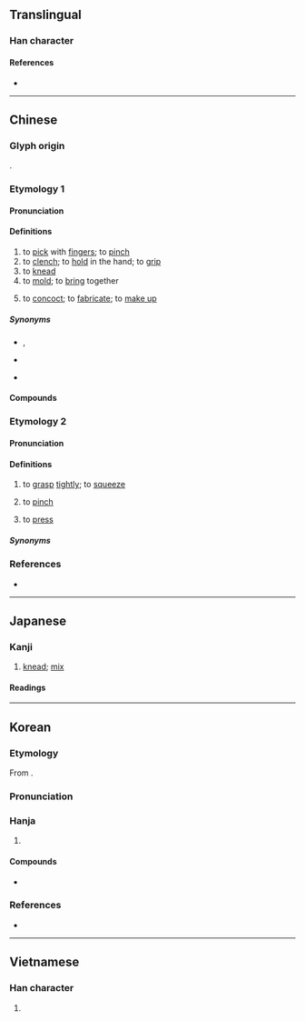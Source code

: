 {{also|揑}}
{{character info}}
==Translingual==

===Han character===
{{Han char|rn=64|rad=手|as=07|sn=10|four=56014|canj=QAG,QHXG,QHXM|ids=⿰扌圼}}

====References====
* {{Han ref|kx=0434.010|dkj=12149|dj=0783.080|hdz=31881.070|uh=634F|ud=25423|bh=AEBA|bd=44730}}

----

==Chinese==

===Glyph origin===
{{Han etym}}
{{Han compound|手|alt1=扌|涅|ls=psc|c1=s|t1=hand|c2=p|abb2=y}}.

===Etymology 1===
{{zh-forms}}

====Pronunciation====
{{zh-pron
|m=niē
|ma=Zh-nie.ogg
|m-s=nia2
|dg=не1
|c=nip6
|c-t=niap2
|g=
|h=pfs=net;gd=niêd6
|j=
|mb=niĕ
|md=
|mn=ml:lia̍t/ni̍h/liap/twv:lia̍p
|mn_note=lia̍t - literary; ni̍h - vernacular; liap/lia̍p - vernacular (俗)
|mn-t=niab4/noih4/nuêh4
|mn-t_note=niab4 - literary; noih4/nuêh4 - vernacular
|w=5nyaq
|x=
|mc=y
|oc=y
|cat=v
}}

====Definitions====
{{zh-hanzi}}

# to [[pick]] with [[finger]]s; to [[pinch]]
# to [[clench]]; to [[hold]] in the hand; to [[grip]]
# to [[knead]]
# to [[mold]]; to [[bring]] together
# {{lb|zh|literary|or in compounds}} to [[concoct]]; to [[fabricate]]; to [[make up]]

=====Synonyms=====
* {{s|to pinch}} {{q|Teochew}} {{zh-l|捘}}, {{q|Hokkien}} {{zh-l|捻}}
* {{s|to clench}} {{zh-l|握}}
* {{s|to concoct}}
{{zh-syn-saurus|捏造}}

====Compounds====
{{zh-der|假捏|信口捏膿|忸捏|吹起捏塌|捏怪排科|捏腳捏手|排捏|捏訣|捏麵人|捏錯兒|捏酸|擠手捏腳|打捏|捏坏|捏詞|捏手捏腳|捏把汗|捏神捏鬼|捏著鼻子|揣歪捏怪|東扭西捏|捏造|捏舌|扭捏|扭扭捏捏|捏胎鬼|捏舌頭|捏弄|拿捏|捏鼻|憑空捏造|捏合|捏塑|捏膿|捏怪|捏積|捏報|誑捏|紐捏|鬼捏青|編捏|捏白}}

===Etymology 2===
{{zh-forms|alt=掟,撜,擲}}

====Pronunciation====
{{zh-pron
|mn=xm,tp,lk,sx,km,mg,hc:tīⁿ/zz,kh,tn,tc,yl,pn,sg:tēⁿ/xm:tiⁿ/zz:teⁿ
|mn-t=dên6
|dial=n
|cat=v
}}

====Definitions====
{{zh-hanzi}}

# {{lb|zh|Hokkien|Teochew}} to [[grasp]] [[tightly]]; to [[squeeze]]
#: {{zh-x|捏{tēⁿ} 頷{ām}頸{kún}|to '''hold''' someone by the neck|TW}}
#: {{zh-x|捏{tēⁿ} 齒膏|to '''squeeze''' out toothpaste|TW}}
# {{lb|zh|Hokkien|Teochew}} to [[pinch]]
#: {{zh-x|捏{tēⁿ} 鼻仔|to '''pinch''' one's nose|TW}}
# {{lb|zh|Malaysia|&|Singapore|_|Hokkien}} to [[press]]
#: {{zh-x|捏{tēⁿ} 鐘|to '''press''' the bell|MN}}

=====Synonyms=====
{{zh-dial|擠}}
{{zh-dial|按}}

===References===
* {{R:yue:Hanzi}}

{{zh-cat|Intermediate}}

----

==Japanese==

===Kanji===
{{ja-kanji|grade=|rs=手07}}

# [[knead]]; [[mix]]

====Readings====
{{ja-readings
|goon=ねつ
|kanon=でつ
|on=ねち
|kun=こ-ねる
}}

----

==Korean==

===Etymology===
From {{der|ko|ltc|-}} {{ltc-l|捏}}. 

{{collapse|
* {{hanja-dongguk|녀ᇙ〮|nyélq}}
* {{hanja-hunmong|녈〮|nyél|雜語|alt=揑}}
|Historical readings
|bg=#FFFFFF}}

===Pronunciation===
{{ko-hanja-pron|날}}

===Hanja===
{{ko-hanja-search}}
{{ko-hanja|꾸미다|꾸밀|날}}

# {{hanja form of|날|[[knead]]}}

====Compounds====
{{der-top3|Compounds}}
* {{ko-l|날조|捏造}}
{{der-bottom}}

===References===
* {{R:hanjadoc|3990}}

----

==Vietnamese==

===Han character===
{{vi-readings|reading=nát, nạt, nhét, niết|rs=手07}}

# {{rfdef|vi|sort=手07}}